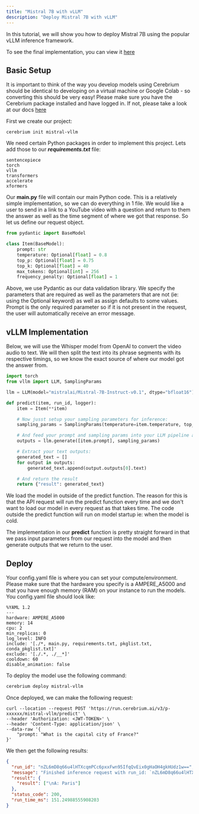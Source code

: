 ```yaml
---
title: "Mistral 7B with vLLM"
description: "Deploy Mistral 7B with vLLM"
---
```


In this tutorial, we will show you how to deploy Mistral 7B using the popular vLLM inference framework.

To see the final implementation, you can view it [here](https://github.com/CerebriumAI/examples/tree/master/4-faster-inference-with-vllm)

## Basic Setup

It is important to think of the way you develop models using Cerebrium should be identical to developing on a virtual machine or Google Colab - so converting this should be very easy!
Please make sure you have the Cerebrium package installed and have logged in. If not, please take a look at our docs [here](https://docs.cerebrium.ai/cerebrium/getting-started/installation)

First we create our project:

```
cerebrium init mistral-vllm
```

We need certain Python packages in order to implement this project. Lets add those to our **_requirements.txt_** file:

```
sentencepiece
torch
vllm
transformers
accelerate
xformers
```

Our **main.py** file will contain our main Python code. This is a relatively simple implementation, so we can do everything in 1 file. We would like a user to send in a link to a YouTube video with a question and return to them the answer as well as the time segment of where we got that response.
So let us define our request object.

```python
from pydantic import BaseModel

class Item(BaseModel):
    prompt: str
    temperature: Optional[float] = 0.8
    top_p: Optional[float] = 0.75
    top_k: Optional[float] = 40
    max_tokens: Optional[int] = 256
    frequency_penalty: Optional[float] = 1
```

Above, we use Pydantic as our data validation library. We specify the parameters that are required as well as the parameters that are not (ie: using the Optional keyword) as well as assign defaults to some values. Prompt is the only required parameter so if it is not present in the request, the user will automatically receive an error message.

## vLLM Implementation

Below, we will use the Whisper model from OpenAI to convert the video audio to text. We will then split the text into its phrase segments with its respective timings, so we know the exact source of where our model got the answer from.

```python
import torch
from vllm import LLM, SamplingParams

llm = LLM(model="mistralai/Mistral-7B-Instruct-v0.1", dtype="bfloat16")

def predict(item, run_id, logger):
    item = Item(**item)

    # Now jusst setup your sampling parameters for inference:
    sampling_params = SamplingParams(temperature=item.temperature, top_p=item.top_p, top_k=item.top_k, max_tokens=item.max_tokens, frequency_penalty=item.frequency_penalty)

    # And feed your prompt and sampling params into your LLM pipeline as follows.
    outputs = llm.generate([item.prompt], sampling_params)

    # Extract your text outputs:
    generated_text = []
    for output in outputs:
        generated_text.append(output.outputs[0].text)

    # And return the result
    return {"result": generated_text}

```

We load the model in outside of the predict function. The reason for this is that the API request will run the predict function every time and we don't want to load our model in every request as that takes time.
The code outside the predict function will run on model startup ie: when the model is cold.

The implementation in our **predict** function is pretty straight forward in that we pass input parameters from our request into the model and then generate outputs that we return to the user.

## Deploy

Your config.yaml file is where you can set your compute/environment. Please make sure that the hardware you specify is a AMPERE_A5000 and that you have enough memory (RAM) on your instance to run the models. You config.yaml file should look like:

```
%YAML 1.2
---
hardware: AMPERE_A5000
memory: 14
cpu: 2
min_replicas: 0
log_level: INFO
include: '[./*, main.py, requirements.txt, pkglist.txt, conda_pkglist.txt]'
exclude: '[./.*, ./__*]'
cooldown: 60
disable_animation: false
```

To deploy the model use the following command:

```bash
cerebrium deploy mistral-vllm
```

Once deployed, we can make the following request:

```curl
curl --location --request POST 'https://run.cerebrium.ai/v3/p-xxxxxx/mistral-vllm/predict' \
--header 'Authorization: <JWT-TOKEN>' \
--header 'Content-Type: application/json' \
--data-raw '{
    "prompt: "What is the capital city of France?"
}'
```

We then get the following results:

```json
{
  "run_id": "nZL6mD8q66u4lHTXcqmPCc6pxxFwn95IfqQvEix0gHaOH4gkHUdz1w==",
  "message": "Finished inference request with run_id: `nZL6mD8q66u4lHTXcqmPCc6pxxFwn95IfqQvEix0gHaOH4gkHUdz1w==`",
  "result": {
    "result": ["\nA: Paris"]
  },
  "status_code": 200,
  "run_time_ms": 151.24988555908203
}
```
